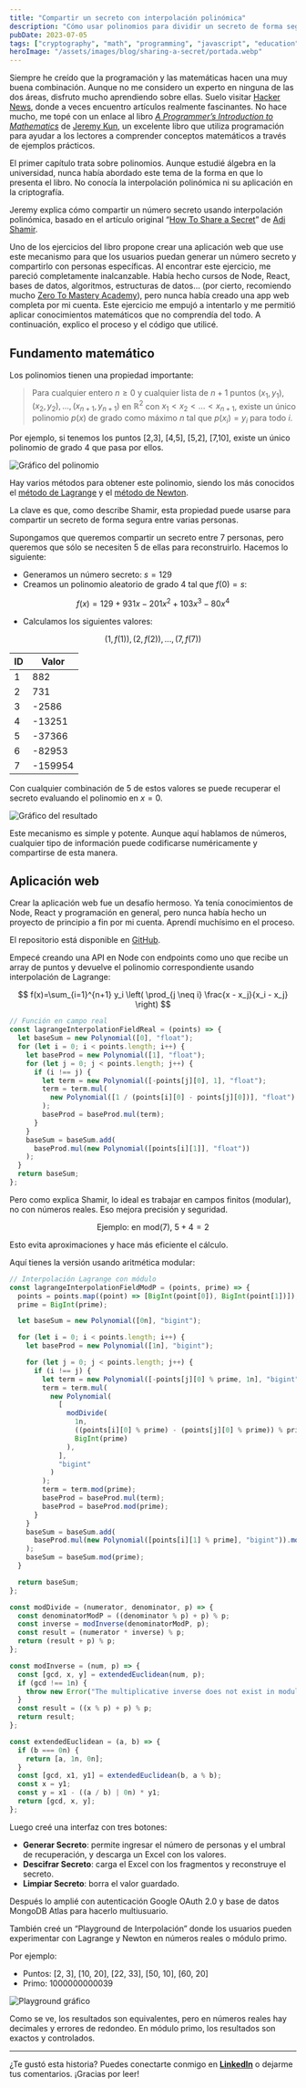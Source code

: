 ```yaml
---
title: "Compartir un secreto con interpolación polinómica"
description: "Cómo usar polinomios para dividir un secreto de forma segura entre varias personas, explicado con matemáticas, programación y una app web."
pubDate: 2023-07-05
tags: ["cryptography", "math", "programming", "javascript", "education"]
heroImage: "/assets/images/blog/sharing-a-secret/portada.webp"
---
```


Siempre he creído que la programación y las matemáticas hacen una muy buena combinación. Aunque no me considero un experto en ninguna de las dos áreas, disfruto mucho aprendiendo sobre ellas. Suelo visitar [Hacker News](https://news.ycombinator.com/), donde a veces encuentro artículos realmente fascinantes. No hace mucho, me topé con un enlace al libro [_A Programmer’s Introduction to Mathematics_](https://jeremykun.com/2018/12/01/a-programmers-introduction-to-mathematics/) de [Jeremy Kun](https://jeremykun.com/about/), un excelente libro que utiliza programación para ayudar a los lectores a comprender conceptos matemáticos a través de ejemplos prácticos.

El primer capítulo trata sobre polinomios. Aunque estudié álgebra en la universidad, nunca había abordado este tema de la forma en que lo presenta el libro. No conocía la interpolación polinómica ni su aplicación en la criptografía.

Jeremy explica cómo compartir un número secreto usando interpolación polinómica, basado en el artículo original “[How To Share a Secret](https://web.mit.edu/6.857/OldStuff/Fall03/ref/Shamir-HowToShareASecret.pdf)” de [Adi Shamir](https://es.wikipedia.org/wiki/Adi_Shamir).

Uno de los ejercicios del libro propone crear una aplicación web que use este mecanismo para que los usuarios puedan generar un número secreto y compartirlo con personas específicas. Al encontrar este ejercicio, me pareció completamente inalcanzable. Había hecho cursos de Node, React, bases de datos, algoritmos, estructuras de datos… (por cierto, recomiendo mucho [Zero To Mastery Academy](https://zerotomastery.io/)), pero nunca había creado una app web completa por mi cuenta. Este ejercicio me empujó a intentarlo y me permitió aplicar conocimientos matemáticos que no comprendía del todo. A continuación, explico el proceso y el código que utilicé.

## Fundamento matemático

Los polinomios tienen una propiedad importante:

> Para cualquier entero $n \geq 0$ y cualquier lista de $n+1$ puntos $(x_1, y_1), (x_2, y_2), ..., (x_{n+1}, y_{n+1})$ en $\mathbb{R}^2$ con $x_1 < x_2 < ... < x_{n+1}$, existe un único polinomio $p(x)$ de grado como máximo $n$ tal que $p(x_i) = y_i$ para todo $i$.

Por ejemplo, si tenemos los puntos [2,3], [4,5], [5,2], [7,10], existe un único polinomio de grado 4 que pasa por ellos.

![Gráfico del polinomio](https://cdn-images-1.medium.com/max/1600/1*ugTDM280cTGYg8wmeaVXSA.png)

Hay varios métodos para obtener este polinomio, siendo los más conocidos el [método de Lagrange](https://es.wikipedia.org/wiki/Polinomio_de_Lagrange) y el [método de Newton](https://es.wikipedia.org/wiki/Polinomio_de_Newton).

La clave es que, como describe Shamir, esta propiedad puede usarse para compartir un secreto de forma segura entre varias personas.

Supongamos que queremos compartir un secreto entre 7 personas, pero queremos que sólo se necesiten 5 de ellas para reconstruirlo. Hacemos lo siguiente:

- Generamos un número secreto: $s = 129$
- Creamos un polinomio aleatorio de grado 4 tal que $f(0) = s$:

$$
f(x) = 129 + 931x - 201x^2 + 103x^3 - 80x^4
$$

- Calculamos los siguientes valores:

$$
(1,f(1)), (2,f(2)), ..., (7,f(7))
$$

| ID  | Valor   |
| --- | ------- |
| 1   | 882     |
| 2   | 731     |
| 3   | -2586   |
| 4   | -13251  |
| 5   | -37366  |
| 6   | -82953  |
| 7   | -159954 |

Con cualquier combinación de 5 de estos valores se puede recuperar el secreto evaluando el polinomio en $x=0$.

![Gráfico del resultado](https://cdn-images-1.medium.com/max/1600/1*AP9QbbUawDFcXV7HnYQVcQ.png)

Este mecanismo es simple y potente. Aunque aquí hablamos de números, cualquier tipo de información puede codificarse numéricamente y compartirse de esta manera.

## Aplicación web

Crear la aplicación web fue un desafío hermoso. Ya tenía conocimientos de Node, React y programación en general, pero nunca había hecho un proyecto de principio a fin por mi cuenta. Aprendí muchísimo en el proceso.

El repositorio está disponible en [GitHub](https://github.com/tonicanada/math-polynomial-sharing-secrets).

Empecé creando una API en Node con endpoints como uno que recibe un array de puntos y devuelve el polinomio correspondiente usando interpolación de Lagrange:

$$
f(x)=\sum_{i=1}^{n+1} y_i \left( \prod_{j \neq i} \frac{x - x_j}{x_i - x_j} \right)
$$

```js
// Función en campo real
const lagrangeInterpolationFieldReal = (points) => {
  let baseSum = new Polynomial([0], "float");
  for (let i = 0; i < points.length; i++) {
    let baseProd = new Polynomial([1], "float");
    for (let j = 0; j < points.length; j++) {
      if (i !== j) {
        let term = new Polynomial([-points[j][0], 1], "float");
        term = term.mul(
          new Polynomial([1 / (points[i][0] - points[j][0])], "float")
        );
        baseProd = baseProd.mul(term);
      }
    }
    baseSum = baseSum.add(
      baseProd.mul(new Polynomial([points[i][1]], "float"))
    );
  }
  return baseSum;
};
```

Pero como explica Shamir, lo ideal es trabajar en campos finitos (modular), no con números reales. Eso mejora precisión y seguridad.

$$
\text{Ejemplo: } \text{en mod(7), } 5 + 4 = 2
$$

Esto evita aproximaciones y hace más eficiente el cálculo.

Aquí tienes la versión usando aritmética modular:

```js
// Interpolación Lagrange con módulo
const lagrangeInterpolationFieldModP = (points, prime) => {
  points = points.map((point) => [BigInt(point[0]), BigInt(point[1])]);
  prime = BigInt(prime);

  let baseSum = new Polynomial([0n], "bigint");

  for (let i = 0; i < points.length; i++) {
    let baseProd = new Polynomial([1n], "bigint");

    for (let j = 0; j < points.length; j++) {
      if (i !== j) {
        let term = new Polynomial([-points[j][0] % prime, 1n], "bigint");
        term = term.mul(
          new Polynomial(
            [
              modDivide(
                1n,
                ((points[i][0] % prime) - (points[j][0] % prime)) % prime,
                BigInt(prime)
              ),
            ],
            "bigint"
          )
        );
        term = term.mod(prime);
        baseProd = baseProd.mul(term);
        baseProd = baseProd.mod(prime);
      }
    }
    baseSum = baseSum.add(
      baseProd.mul(new Polynomial([points[i][1] % prime], "bigint")).mod(prime)
    );
    baseSum = baseSum.mod(prime);
  }

  return baseSum;
};

const modDivide = (numerator, denominator, p) => {
  const denominatorModP = ((denominator % p) + p) % p;
  const inverse = modInverse(denominatorModP, p);
  const result = (numerator * inverse) % p;
  return (result + p) % p;
};

const modInverse = (num, p) => {
  const [gcd, x, y] = extendedEuclidean(num, p);
  if (gcd !== 1n) {
    throw new Error("The multiplicative inverse does not exist in modulo p.");
  }
  const result = ((x % p) + p) % p;
  return result;
};

const extendedEuclidean = (a, b) => {
  if (b === 0n) {
    return [a, 1n, 0n];
  }
  const [gcd, x1, y1] = extendedEuclidean(b, a % b);
  const x = y1;
  const y = x1 - ((a / b) | 0n) * y1;
  return [gcd, x, y];
};
```

Luego creé una interfaz con tres botones:

- **Generar Secreto**: permite ingresar el número de personas y el umbral de recuperación, y descarga un Excel con los valores.
- **Descifrar Secreto**: carga el Excel con los fragmentos y reconstruye el secreto.
- **Limpiar Secreto**: borra el valor guardado.

Después lo amplié con autenticación Google OAuth 2.0 y base de datos MongoDB Atlas para hacerlo multiusuario.

También creé un “Playground de Interpolación” donde los usuarios pueden experimentar con Lagrange y Newton en números reales o módulo primo.

Por ejemplo:

- Puntos: [2, 3], [10, 20], [22, 33], [50, 10], [60, 20]
- Primo: 1000000000039

![Playground gráfico](https://cdn-images-1.medium.com/max/1600/1*S9O6d0F9-uLk6C20faUDWA.png)

Como se ve, los resultados son equivalentes, pero en números reales hay decimales y errores de redondeo. En módulo primo, los resultados son exactos y controlados.

---

¿Te gustó esta historia? Puedes conectarte conmigo en [**LinkedIn**](https://www.linkedin.com/in/canadamomblant/) o dejarme tus comentarios. ¡Gracias por leer!
